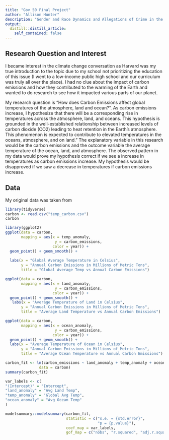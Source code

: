 ```yaml
---
title: "Gov 50 Final Project"
author: "Allison Hunter"
description: "Gender and Race Dynamics and Allegations of Crime in the Era of Lynchings in 19th Century America"
output:
  distill::distill_article:
    self_contained: false
---
```


## Research Question and Interest

I became interest in the climate change conversation as Harvard was my true  introduction to the topic due to my school not prioritizing the education of this issue (I went to a low-income public high school and our curriculum was truly all over the place). I had no clue about the impact of carbon emissions and how they contributed to the warming of the Earth and wanted to do research to see how it impacted various parts of our planet. 

My research question is "How does Carbon Emissions affect global temperatures 
of the atmosphere, land and ocean?". As carbon emissions increase, I hypothesize that there will be a corresponding rise in temperatures across the atmosphere, land, and oceans. This hypothesis is grounded in the well-established relationship between increased levels of carbon dioxide (CO2) leading to heat retention in the Earth's atmosphere. This phenomenon is expected to contribute to elevated temperatures in the oceans, atmosphere, and on land." The explanatory variable in this research would be the carbon emissions and the outcome variable the average temperature of the ocean, land, and atmosphere. The observed pattern in my data would prove my hypothesis correct if we see a increase in temperatures as carbon emissions increase. My hypothesis would be disapproved if we saw a decrease in temperatures if carbon emissions increase.

## Data

My original data was taken from 



```r

library(tidyverse)
carbon <- read.csv("temp_carbon.csv")
carbon

```

```r
library(ggplot2)
ggplot(data = carbon,
       mapping = aes(x = temp_anomaly,
                      y = carbon_emissions, 
                     color = year)) +
  geom_point() + geom_smooth() + 
  
  labs(x = "Global Average Temperature in Celsius",
       y = "Annual Carbon Emissions in Millions of Metric Tons",
       title = "Global Average Temp vs Annual Carbon Emissions")

ggplot(data = carbon,
       mapping = aes(x = land_anomaly,
                      y = carbon_emissions, 
                     color = year)) +
  geom_point() + geom_smooth() +
   labs(x = "Average Temperature of Land in Celsius",
       y = "Annual Carbon Emissions in Millions of Metric Tons",
       title = "Average Land Temperature vs Annual Carbon Emissions")

ggplot(data = carbon,
       mapping = aes(x = ocean_anomaly,
                      y = carbon_emissions, 
                     color = year)) +
  geom_point() + geom_smooth() +
  labs(x = "Average Temperature of Ocean in Celsius",
       y = "Annual Carbon Emissions in Millions of Metric Tons",
       title = "Average Ocean Temperature vs Annual Carbon Emissions")

```

```r
carbon_fit <- lm(carbon_emissions ~ land_anomaly + temp_anomaly + ocean_anomaly,
               data = carbon) 
summary(carbon_fit)

var_labels <- c(
"(Intercept)" = "Intercept",
"land_anomaly" = "Avg Land Temp",
"temp_anomaly" = "Global Avg Temp",
"ocean_anomaly" = "Avg Ocean Temp"
)

modelsummary::modelsummary(carbon_fit,
                           statistic = c("s.e. = {std.error}",
                                         "p = {p.value}"), 
                           coef_map = var_labels,
                           gof_map = c("nobs", "r.squared", "adj.r.squared"))
```

